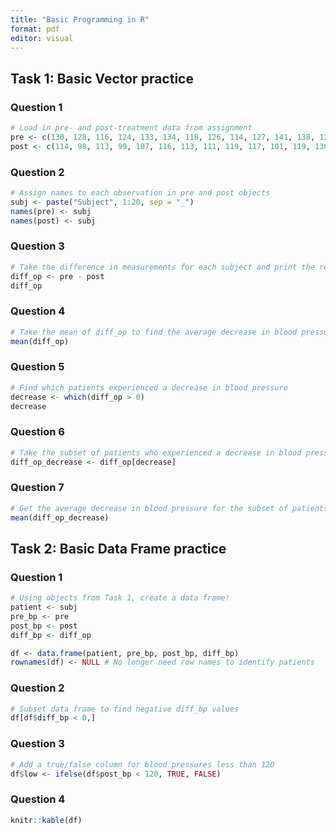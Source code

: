 ```yaml
---
title: "Basic Programming in R"
format: pdf
editor: visual
---
```


## Task 1: Basic Vector practice

### Question 1

```r
# Load in pre- and post-treatment data from assignment
pre <- c(130, 128, 116, 124, 133, 134, 118, 126, 114, 127, 141, 138, 128, 140, 137, 131, 120, 128, 139, 135)
post <- c(114, 98, 113, 99, 107, 116, 113, 111, 119, 117, 101, 119, 130, 122, 106, 106, 124, 102, 117, 113)
```

### Question 2

```r
# Assign names to each observation in pre and post objects
subj <- paste("Subject", 1:20, sep = "_")
names(pre) <- subj
names(post) <- subj
```

### Question 3

```r
# Take the difference in measurements for each subject and print the results
diff_op <- pre - post
diff_op
```

### Question 4

```r
# Take the mean of diff_op to find the average decrease in blood pressure across the subjects
mean(diff_op)
```

### Question 5

```r
# Find which patients experienced a decrease in blood pressure
decrease <- which(diff_op > 0)
decrease
```

### Question 6

```r
# Take the subset of patients who experienced a decrease in blood pressure
diff_op_decrease <- diff_op[decrease]
```

### Question 7

```r
# Get the average decrease in blood pressure for the subset of patients we just derived
mean(diff_op_decrease)
```

## Task 2: Basic Data Frame practice

### Question 1

```r
# Using objects from Task 1, create a data frame!
patient <- subj
pre_bp <- pre
post_bp <- post
diff_bp <- diff_op

df <- data.frame(patient, pre_bp, post_bp, diff_bp)
rownames(df) <- NULL # No longer need row names to identify patients
```

### Question 2

```r
# Subset data frame to find negative diff_bp values
df[df$diff_bp < 0,]
```

### Question 3

```r
# Add a true/false column for blood pressures less than 120
df$low <- ifelse(df$post_bp < 120, TRUE, FALSE)
```

### Question 4

```r
knitr::kable(df)
```
